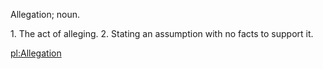 Allegation; noun.

1. The act of alleging.
2. Stating an assumption with no facts to support it.
{{wikify}}

[[pl:Allegation]]